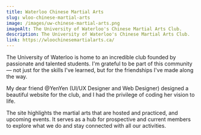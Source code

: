 ```yaml
---
title: Waterloo Chinese Martial Arts
slug: wloo-chinese-martial-arts
image: /images/uw-chinese-martial-arts.png
imageAlt: The University of Waterloo's Chinese Martial Arts Club.
description: The University of Waterloo's Chinese Martial Arts Club.
link: https://wloochinesemartialarts.ca/
---
```



The University of Waterloo is home to an incredible club founded by passionate and talented students. I'm grateful to be part of this community — not just for the skills I've learned, but for the friendships I've made along the way.

My dear friend <Link href="https://portaly.cc/yenyendesign" className='underline hover:text-green-700 text-green-700/80 decoration-dotted'>@YenYen (UI/UX Designer and Web Designer)</Link> designed a beautiful website for the club, and I had the privilege of coding her vision to life.

The site highlights the martial arts that are hosted and practiced, and upcoming events. It serves as a hub for prospective and current members to explore what we do and stay connected with all our activities.
